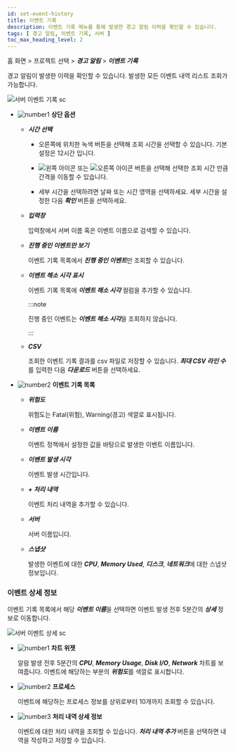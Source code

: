 ```yaml
---
id: set-event-history
title: 이벤트 기록
description: 이벤트 기록 메뉴를 통해 발생한 경고 알림 이력을 확인할 수 있습니다.
tags: [ 경고 알림, 이벤트 기록, 서버 ]
toc_max_heading_level: 2
---
```


홈 화면 > 프로젝트 선택 > ***경고 알림*** > ***이벤트 기록***

경고 알림이 발생한 이력을 확인할 수 있습니다. 발생한 모든 이벤트 내역 리스트 조회가 가능합니다. 

![서버 이벤트 기록 sc](/img/event-history-server.png)

* ![number1](/img/number-01.png) **상단 옵션**

  * ***시간 선택***

    * 오른쪽에 위치한 녹색 버튼을 선택해 조회 시간을 선택할 수 있습니다. 기본 설정은 12시간 입니다.

    * ![왼쪽 아이콘](/img/left-arrow.svg) 또는 ![오른쪽 아이콘](/img/right-arrow.svg) 버튼을 선택해 선택한 조회 시간 만큼 간격을 이동할 수 있습니다.

    * 세부 시간을 선택하려면 날짜 또는 시간 영역을 선택하세요. 세부 시간을 설정한 다음 ***확인*** 버튼을 선택하세요.

  * ***입력창***  

    입력창에서 서버 이름 혹은 이벤트 이름으로 검색할 수 있습니다.

  * ***진행 중인 이벤트만 보기***

    이벤트 기록 목록에서 ***진행 중인 이벤트***만 조회할 수 있습니다.

  * ***이벤트 해소 시각 표시***

    이벤트 기록 목록에 ***이벤트 해소 시각*** 컬럼을 추가할 수 있습니다. 
    
    :::note
    
    진행 중인 이벤트는 ***이벤트 해소 시각***을 조회하지 않습니다.

    :::

  * ***CSV***

    조회한 이벤트 기록 결과를 csv 파일로 저장할 수 있습니다. ***최대 CSV 라인 수***를 입력한 다음 ***다운로드*** 버튼을 선택하세요.

* ![number2](/img/number-02.png) **이벤트 기록 목록**

  * ***위험도***

    위험도는 <span class='vslow'>Fatal</span>(위험), <span class='slow'>Warning</span>(경고) 색깔로 표시됩니다.

  * ***이벤트 이름***  

    이벤트 정책에서 설정한 값을 바탕으로 발생한 이벤트 이름입니다.

  * ***이벤트 발생 시각***  

    이벤트 발생 시간입니다.

  * ***+ 처리 내역***  

    이벤트 처리 내역을 추가할 수 있습니다.

  * ***서버***  

    서버 이름입니다. 

  * ***스냅샷***  

    발생한 이벤트에 대한 ***CPU***, ***Memory Used***, ***디스크***, ***네트워크***에 대한 스냅샷 정보입니다. 

### 이벤트 상세 정보 

이벤트 기록 목록에서 해당 ***이벤트 이름***을 선택하면 이벤트 발생 전후 5분간의 ***상세*** 정보로 이동합니다.

![서버 이벤트 상세 sc](/img/server-event-detail.png)

* ![number1](/img/number-01.png) **차트 위젯**

  알람 발생 전후 5분간의 ***CPU***, ***Memory Usage***, ***Disk I/O***, ***Network*** 차트를 보여줍니다. 이벤트에 해당하는 부분의 ***위험도***를 색깔로 표시합니다.

* ![number2](/img/number-02.png) **프로세스**

  이벤트에 해당하는 프로세스 정보를 상위로부터 10개까지 조회할 수 있습니다. 

* ![number3](/img/number-03.png) **처리 내역 상세 정보**

  이벤트에 대한 처리 내역을 조회할 수 있습니다. ***처리 내역 추가*** 버튼을 선택하면 내역을 작성하고 저장할 수 있습니다.